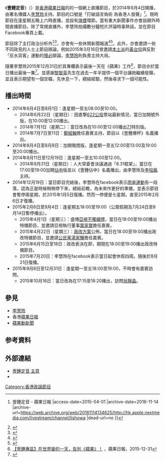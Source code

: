 《'''壹錘定音'''》（{{lang-en|Hammer Out}}）是[[香港|香港]][[蘋果日報_(香港)|蘋果日報]]的的一個網上直播節目，於2014年6月4日開播，由著名傳媒人[[李慧玲|李慧玲]]主持。節目的口號是「打破語言偽術 為香港人發聲」<ref>{{Cite web |url=http://hk.apple.nextmedia.com/livestream/channel/lishowa |title=動Live {{!}} 壹錘定音 - 蘋果日報 |access-date=2015-04-01 |archive-date=2016-11-14 |archive-url=https://web.archive.org/web/20161114134625/http://hk.apple.nextmedia.com/livestream/channel/lishowa |dead-url=no }}</ref>。現時節目在逢星期五晚上六時直播，並設有[[烽煙|烽煙]]環節。當有重大新聞事件亦會設額外時間直播節目。除了常規直播外，李慧玲拍攝數分鐘短片評論時事熱話，並在節目Facebook專頁上載。

節目除了主打政治分析外<ref>{{Cite web |url=http://hk.apple.nextmedia.com/news/art/20150401/19097929?top=12h |title=【拆局】 王征玩嘢借維基向政府施壓 |access-date=2015-04-01 |archive-date=2016-03-04 |archive-url=https://web.archive.org/web/20160304204338/http://hk.apple.nextmedia.com/news/art/20150401/19097929?top=12h |dead-url=no }}</ref><ref>{{Cite web |url=http://hk.apple.nextmedia.com/realtime/news/20150303/53490186 |title=光復行動最終目標：梁振英叫停一簽多行 |access-date=2015-04-01 |archive-date=2015-03-05 |archive-url=https://web.archive.org/web/20150305052134/http://hk.apple.nextmedia.com/realtime/news/20150303/53490186 |dead-url=no }}</ref>，亦會有一些休閒新聞報道<ref>{{Cite web |url=http://hk.apple.nextmedia.com/news/art/20150327/19092179?top=24h |title=【超方便！】iPhone十大必學「隱藏功能」 |access-date=2015-04-01 |archive-date=2016-03-04 |archive-url=https://web.archive.org/web/20160304205123/http://hk.apple.nextmedia.com/news/art/20150327/19092179?top=24h |dead-url=no }}</ref><ref>{{Cite web |url=http://hk.apple.nextmedia.com/realtime/news/20150303/53490186 |title=光復行動目標：梁振英立即取消一簽多行 |access-date=2015-04-01 |archive-date=2015-03-05 |archive-url=https://web.archive.org/web/20150305052134/http://hk.apple.nextmedia.com/realtime/news/20150303/53490186 |dead-url=no }}</ref>。此外，亦會邀請一些不同政見的人士上節目辯論，例如2015年3月16日曾邀請[[本土派_(香港)|本土派]]的[[黃台仰|黃台仰]]與反對「反水貨客」運動的[[慢必|慢必]]辯論，[[李慧玲|李慧玲]]則負責主持大局。

隨著李慧玲2015年12月31日於其專欄表示最後一天在《蘋果》工作<ref>[http://hk.apple.nextmedia.com/news/art/20151231/19433359 【壹錘專區】在世界變的一天，告別《蘋果》！] {{Wayback|url=http://hk.apple.nextmedia.com/news/art/20151231/19433359 |date=20160102180228 }}，蘋果日報，2015-12-31</ref>，節目亦於當日播出最後一集<ref>{{youtube|S9qYlKD2QO4|12月31日 壹錘定音}}</ref>。並感謝[[黎智英|黎智英]]先生在過去一年半提供一個平台讓她繼續發聲。並且表示期望有一個空檔，先休息一下，總結經驗，然後尋求下一個可能性。

==播出時間==
*2014年6月4日至8月1日：逢星期一至五08:00至10:00。
**2014年6月22日（星期日）：因直撃[[6.22民間全民投票|622公投]]票站最新情況，當日加開號外版，在10:00至12:00播出。
**2014年7月1日（星期二）：當日改為在10:00至12:00播出[[七一遊行|7.1]]特別版。
**2014年7月7日至11日：[[鄭經翰|鄭經翰]]擔任嘉賓主持，節目以《壹錘爆杯》名義播出。
*2014年8月4日至8月8日：加開晚間版，逢星期一至五12:00至13:00及19:00至20:00播出。
*2014年8月11日至12月19日：逢星期一至五10:00至12:00。
**2014年8月31日（星期日）：人大常委會決議通過「8.31框架」，當日在17:00至19:00加開[[讓愛與和平佔領中環|佔中]]版並以《壹錘佔中》名義播出，由李慧玲及[[李柱銘|李柱銘]]主持。
*2014年12月19日：當日節目完結後，李慧玲在facebook表示[[雨傘革命|雨傘運動]]告一段落，認為正是時候稍稍停下來，總結前瞻，為未來作更好的準備，並表示節目會暫停兩星期，於2015年1月5日復播。然而一停便是七星期，直至2015年2月6日才復播。
*2015年2月6日至9月4日：逢星期五18:00至19:00（公眾假期及7月24日至8月14日暫停播出）。
**2015年4月1日（星期三）：盛傳[[亞洲電視#不獲續牌|亞視不獲續牌]]，當日在18:00至19:00播出特備節目，並邀請亞視執行董事[[葉家寶|葉家寶]]擔任嘉賓。
**2015年4月22日（星期三）：[[2016年及2017年香港政治制度改革|政改方案]]公佈，當日在18:00至19:00播出政改特備節目，並邀請[[公民黨_(香港)|公民黨]][[湯家驊|湯家驊]]擔任嘉賓。
**2015年6月15日至18日：政改表決在即，期間在18:00至19:00播出政改特備節目。
**2015年7月20日：李慧玲在facebook表示當日起會休假四周。隨後於8月21日復播。
*2015年9月8日至12月31日：逢星期一至五18:00至19:00，不時會有嘉賓訪問。
**2015年10月16日：當日改為在17:15至18:20播出，訪問[[翁靜晶|翁靜晶]]。

==參見==
*[[李慧玲|李慧玲]]
*香港[[蘋果日報_(香港)|蘋果日報]]
*[[蘋果動新聞|蘋果動新聞]]

==参考資料==
{{reflist}}

==外部連結==
*[http://hk.dv.nextmedia.com/livestream/channel/lishow/?interact=1 壹錘定音 主頁] {{Wayback|url=http://hk.dv.nextmedia.com/livestream/channel/lishow/?interact=1 |date=20161015081806 }}
*{{Facebook|hammerout.hk|壹錘定音}}

[[Category:香港政論節目|Category:香港政論節目]]